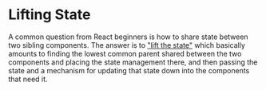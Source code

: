 # Lifting State

A common question from React beginners is how to share state between two sibling
components. The answer is to
["lift the state"](https://react.dev/learn/sharing-state-between-components)
which basically amounts to finding the lowest common parent shared between the
two components and placing the state management there, and then passing the
state and a mechanism for updating that state down into the components that need
it.
